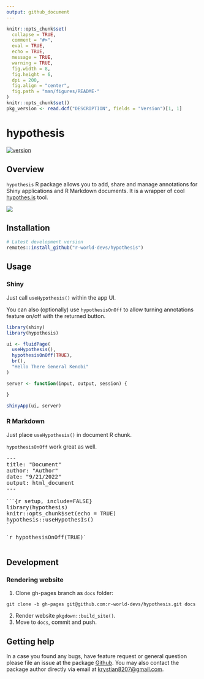```yaml
---
output: github_document
---
```


```r
knitr::opts_chunk$set(
  collapse = TRUE,
  comment = "#>",
  eval = TRUE,        
  echo = TRUE,
  message = TRUE,
  warning = TRUE,
  fig.width = 8,
  fig.height = 6,
  dpi = 200,
  fig.align = "center",
  fig.path = "man/figures/README-"
)
knitr::opts_chunk$set()
pkg_version <- read.dcf("DESCRIPTION", fields = "Version")[1, 1]
```

# hypothesis 

[![version](https://img.shields.io/static/v1.svg?label=github.com&message=v.`r I(pkg_version)`&color=ff69b4)](https://github.com/r-world-devs/hypothesis)

## Overview

`hypothesis` R package allows you to add, share and manage annotations for Shiny applications and R Markdown documents.
It is a wrapper of cool [hypothes.is](https://web.hypothes.is/) tool.

![](man/figures/annotation.gif)

## Installation
```r
# Latest development version
remotes::install_github("r-world-devs/hypothesis")
```

## Usage

### Shiny

Just call `useHypothesis()` within the app UI.

You can also (optionally) use `hypothesisOnOff` to allow turning annotations feature on/off with the returned button.

```r
library(shiny)
library(hypothesis)

ui <- fluidPage(
  useHypothesis(),
  hypothesisOnOff(TRUE),
  br(),
  "Hello There General Kenobi"
)

server <- function(input, output, session) {

}

shinyApp(ui, server)
```

### R Markdown

Just place `useHypothesis()` in document R chunk.

`hypothesisOnOff` work great as well.

<pre>
---
title: "Document"
author: "Author"
date: "9/21/2022"
output: html_document
---

<code>&#96</code><code>&#96</code><code>&#96</code>{r setup, include=FALSE}
library(hypothesis)
knitr::opts_chunk$set(echo = TRUE)
hypothesis::useHypothesIs()
<code>&#96</code><code>&#96</code><code>&#96</code>

<code>&#96</code>r hypothesisOnOff(TRUE)<code>&#96</code>

</pre>

## Development

### Rendering website

1. Clone gh-pages branch as `docs` folder: 
```
git clone -b gh-pages git@github.com:r-world-devs/hypothesis.git docs
```
2. Render website `pkgdown::build_site()`.
3. Move to `docs`, commit and push.

## Getting help

In a case you found any bugs, have feature request or general question please file an issue at the package [Github](https://github.com/r-world-devs/hypothesis/issues).
You may also contact the package author directly via email at [krystian8207@gmail.com](mailto:krystian8207@gmail.com).
